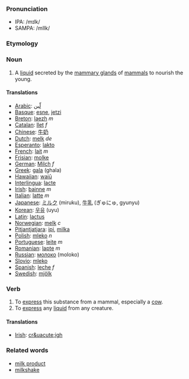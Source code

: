 ===Pronunciation===
*IPA: /mɪlk/
*SAMPA: /mIlk/
===Etymology===
===Noun===
#A [[liquid]] secreted by the [[mammary gland]]s of [[mammal]]s to nourish the young.
====Translations====
*[[Arabic]]: [[لّبن]]
*[[Basque]]: [[esne]], [[jetzi]]
*[[Breton]]: [[laezh]] ''m''
*[[Catalan]]: [[llet]] ''f''
*[[Chinese]]: [[牛奶]]
*[[Dutch]]: [[melk]] ''de''
*[[Esperanto]]: [[lakto]]
*[[French]]: [[lait]] ''m''
*[[Frisian]]: [[molke]]
*[[German]]: [[Milch]] ''f''
*[[Greek]]: [[gala]] (ghala)
*[[Hawaiian]]: [[waiū]]
*[[Interlingua]]: [[lacte]]
*[[Irish]]: [[bainne]] ''m''
*[[Italian]]: [[latte]] ''m''
*[[Japanese]]: [[ミルク]] (miruku), [[牛乳]] (ぎゅにゅ, gyunyu)
*[[Korean]]: [[우유]] (uyu)
*[[Latin]]: [[lactus]]
*[[Norwegian]]: [[melk]] ''c''
*[[Pitjantjatjara]]: [[ipi]], [[milka]]
*[[Polish]]: [[mleko]] ''n''
*[[Portuguese]]: [[leite]] ''m''
*[[Romanian]]: [[lapte]] ''m''
*[[Russian]]: [[молоко]] (moloko)
*[[Slovio]]: [[mleko]]
*[[Spanish]]: [[leche]] ''f''
*[[Swedish]]: [[mjölk]]
===Verb===
#To [[express]] this substance from a mammal, especially a [[cow]].
#To [[express]] any [[liquid]] from any creature.
====Translations====
*[[Irish]]: [[cr&uacute;igh]]
===Related words===
*[[milk product]]
*[[milkshake]]